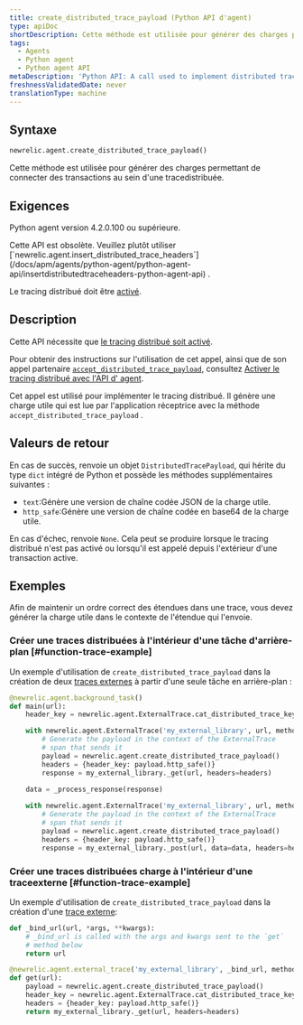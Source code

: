 ```yaml
---
title: create_distributed_trace_payload (Python API d'agent)
type: apiDoc
shortDescription: Cette méthode est utilisée pour générer des charges permettant de connecter des transactions au sein d'une tracedistribuée.
tags:
  - Agents
  - Python agent
  - Python agent API
metaDescription: 'Python API: A call used to implement distributed tracing.'
freshnessValidatedDate: never
translationType: machine
---
```


## Syntaxe

```py
newrelic.agent.create_distributed_trace_payload()
```

Cette méthode est utilisée pour générer des charges permettant de connecter des transactions au sein d&apos;une tracedistribuée.

## Exigences

Python agent version 4.2.0.100 ou supérieure.

<Callout variant="caution">
  Cette API est obsolète. Veuillez plutôt utiliser [`newrelic.agent.insert_distributed_trace_headers`](/docs/apm/agents/python-agent/python-agent-api/insertdistributedtraceheaders-python-agent-api) .
</Callout>

Le tracing distribué doit être [activé](/docs/enable-distributed-tracing#python).

## Description

Cette API nécessite que [le tracing distribué soit activé](/docs/enable-distributed-tracing).

Pour obtenir des instructions sur l&apos;utilisation de cet appel, ainsi que de son appel partenaire [`accept_distributed_trace_payload`](/docs/agents/python-agent/python-agent-api/accept_distributed_trace_payload), consultez [Activer le tracing distribué avec l&apos;API d&apos; agent](/docs/enable-distributed-tracing#agent-apis).

Cet appel est utilisé pour implémenter le tracing distribué. Il génère une charge utile qui est lue par l&apos;application réceptrice avec la méthode `accept_distributed_trace_payload` .

## Valeurs de retour

En cas de succès, renvoie un objet `DistributedTracePayload`, qui hérite du type `dict` intégré de Python et possède les méthodes supplémentaires suivantes :

* `text`:Génère une version de chaîne codée JSON de la charge utile.
* `http_safe`:Génère une version de chaîne codée en base64 de la charge utile.

En cas d&apos;échec, renvoie `None`. Cela peut se produire lorsque le tracing distribué n&apos;est pas activé ou lorsqu&apos;il est appelé depuis l&apos;extérieur d&apos;une transaction active.

## Exemples

<Callout variant="important">
  Afin de maintenir un ordre correct des étendues dans une trace, vous devez générer la charge utile dans le contexte de l&apos;étendue qui l&apos;envoie.
</Callout>

### Créer une traces distribuées à l&apos;intérieur d&apos;une tâche d&apos;arrière-plan [#function-trace-example]

Un exemple d&apos;utilisation de `create_distributed_trace_payload` dans la création de deux [traces externes](/docs/agents/python-agent/python-agent-api/external-trace) à partir d&apos;une seule tâche en arrière-plan :

```py
@newrelic.agent.background_task()
def main(url):
    header_key = newrelic.agent.ExternalTrace.cat_distributed_trace_key

    with newrelic.agent.ExternalTrace('my_external_library', url, method='GET'):
        # Generate the payload in the context of the ExternalTrace
        # span that sends it
        payload = newrelic.agent.create_distributed_trace_payload()
        headers = {header_key: payload.http_safe()}
        response = my_external_library._get(url, headers=headers)

    data = _process_response(response)
    
    with newrelic.agent.ExternalTrace('my_external_library', url, method='POST'):
        # Generate the payload in the context of the ExternalTrace
        # span that sends it
        payload = newrelic.agent.create_distributed_trace_payload()
        headers = {header_key: payload.http_safe()}
        response = my_external_library._post(url, data=data, headers=headers)
```

### Créer une traces distribuées charge à l&apos;intérieur d&apos;une traceexterne [#function-trace-example]

Un exemple d&apos;utilisation de `create_distributed_trace_payload` dans la création d&apos;une [trace externe](/docs/agents/python-agent/python-agent-api/external-trace):

```py
def _bind_url(url, *args, **kwargs):
    # _bind_url is called with the args and kwargs sent to the `get`
    # method below
    return url

@newrelic.agent.external_trace('my_external_library', _bind_url, method='GET')
def get(url):
    payload = newrelic.agent.create_distributed_trace_payload()
    header_key = newrelic.agent.ExternalTrace.cat_distributed_trace_key
    headers = {header_key: payload.http_safe()}
    return my_external_library._get(url, headers=headers)
```